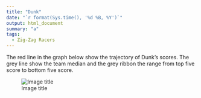 ```yaml
---
title: "Dunk"
date: "`r format(Sys.time(), '%d %B, %Y')`"
output: html_document
summary: "a"
tags:
  - Zig-Zag Racers
---
```


The red line in the graph below show the trajectory of Dunk's scores. The grey line show the team median and the grey ribbon the range from top five score to bottom five score.

![Image title](Dunk.jpg)
